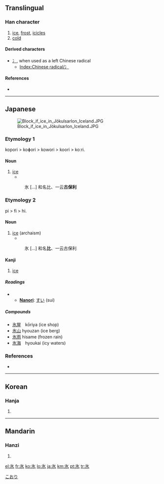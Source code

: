 {{also|冰|永}}
==Translingual==
{{stroke order|strokes=5}}

===Han character===
{{Han char|rn=85|rad=水|as=01|sn=5|four=|canj=戈水 (IE)}}

# [[ice]], [[frost]], [[icicles]]
# [[cold]]

====Derived characters====
{{rfc-header|Derived characters|lang=mul}}
* [[冫]], when used as a left Chinese radical
** [[Index:Chinese radical/冫]]

====References====
* {{Han ref|kx=0603.030|dkj=17087|dj=0996.030|hdz=31546.040|uh=6C37|ud=27703}}

----

==Japanese==
[[Image:Block if ice in Jökulsarlon Iceland.JPG|thumb|right]]

===Etymology 1===

kopori > koɸori > kowori > koori > koːri.

====Noun====
{{ja-noun|k|hira=こおり|hhira=こほり|rom=kōri}}

# [[ice]]
#* {{RQ:Wamyō Ruijushō|1|46}}
#: 氷 [...] 和名比、一云'''古保利'''

===Etymology 2===

pi > fi > hi.

====Noun====
{{ja-noun|k|hira=ひ|rom=hi}}

# [[ice]] (archaism)
#* {{RQ:Wamyō Ruijushō|1|46}}
#: 氷 [...] 和名'''比'''、一云古保利

====Kanji====
{{ja-kanji|grade=3|rs=水01}}

# [[ice]]

=====Readings=====
* {{ja-readings|on=[[ひょう]] (hyō)|kun=[[こおり]] (koori), [[ひ]] (hi)}}
** '''[[Nanori]]''': [[すい]] (sui)

=====Compounds=====
* [[氷屋]]　kōriya (ice shop)
* [[氷山]] hyouzan (ice berg)
* [[氷雨]] hisame (frozen rain)
* [[氷海]]　hyoukai (icy waters)

<!-- You can [http://web.mit.edu/jpnet/ji/data/sound/koori.au hear] it pronunced. ''(need *.au file player)''-->

===References===
* {{R:Wamyō Ruijushō}}

[[Category:1000 Japanese basic words|こおり]]

----

==Korean==

===Hanja===
{{ko-hanja|hangeul=빙|eumhun=|rv=bing|mr=ping|y=ping}}

# {{defn|Korean}}

----

==Mandarin==

===Hanzi===
{{cmn-hanzi|pin=[[bīng]] ([[bing1]])|wg=ping<sup>1</sup>}}

# {{defn|Mandarin}}

[[el:氷]]
[[fr:氷]]
[[ko:氷]]
[[lo:氷]]
[[ja:氷]]
[[km:氷]]
[[pt:氷]]
[[tr:氷]]